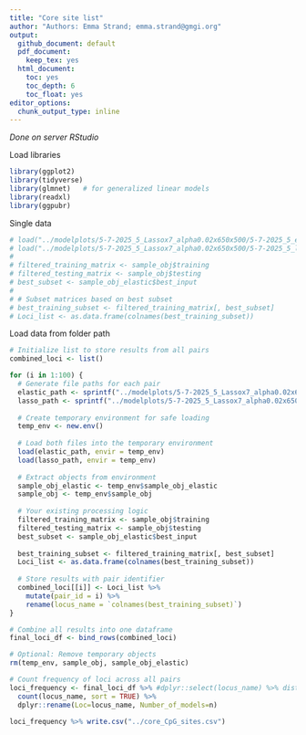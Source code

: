 ```yaml
---
title: "Core site list"
author: "Authors: Emma Strand; emma.strand@gmgi.org"
output:
  github_document: default
  pdf_document:
    keep_tex: yes
  html_document:
    toc: yes
    toc_depth: 6
    toc_float: yes
editor_options: 
  chunk_output_type: inline
---
```


*Done on server RStudio* 

Load libraries

```r
library(ggplot2)
library(tidyverse)
library(glmnet)   # for generalized linear models
library(readxl)
library(ggpubr)
```

Single data 

```r
# load("../modelplots/5-7-2025_5_Lassox7_alpha0.02x650x500/5-7-2025_5_elastic_results_59.RData")
# load("../modelplots/5-7-2025_5_Lassox7_alpha0.02x650x500/5-7-2025_5_lasso_processed_sample_59.RData")
# 
# filtered_training_matrix <- sample_obj$training
# filtered_testing_matrix <- sample_obj$testing
# best_subset <- sample_obj_elastic$best_input 
# 
# # Subset matrices based on best subset
# best_training_subset <- filtered_training_matrix[, best_subset]
# Loci_list <- as.data.frame(colnames(best_training_subset))
```


Load data from folder path

```r
# Initialize list to store results from all pairs
combined_loci <- list()

for (i in 1:100) {
  # Generate file paths for each pair
  elastic_path <- sprintf("../modelplots/5-7-2025_5_Lassox7_alpha0.02x650x500/5-7-2025_5_elastic_results_%d.RData", i)
  lasso_path <- sprintf("../modelplots/5-7-2025_5_Lassox7_alpha0.02x650x500/5-7-2025_5_lasso_processed_sample_%d.RData", i)
  
  # Create temporary environment for safe loading
  temp_env <- new.env()
  
  # Load both files into the temporary environment
  load(elastic_path, envir = temp_env)
  load(lasso_path, envir = temp_env)
  
  # Extract objects from environment
  sample_obj_elastic <- temp_env$sample_obj_elastic
  sample_obj <- temp_env$sample_obj
  
  # Your existing processing logic
  filtered_training_matrix <- sample_obj$training
  filtered_testing_matrix <- sample_obj$testing
  best_subset <- sample_obj_elastic$best_input 
  
  best_training_subset <- filtered_training_matrix[, best_subset]
  Loci_list <- as.data.frame(colnames(best_training_subset))
  
  # Store results with pair identifier
  combined_loci[[i]] <- Loci_list %>% 
    mutate(pair_id = i) %>% 
    rename(locus_name = `colnames(best_training_subset)`)
}

# Combine all results into one dataframe
final_loci_df <- bind_rows(combined_loci)

# Optional: Remove temporary objects
rm(temp_env, sample_obj, sample_obj_elastic)

# Count frequency of loci across all pairs
loci_frequency <- final_loci_df %>% #dplyr::select(locus_name) %>% distinct()
  count(locus_name, sort = TRUE) %>%
  dplyr::rename(Loc=locus_name, Number_of_models=n)

loci_frequency %>% write.csv("../core_CpG_sites.csv")
```






